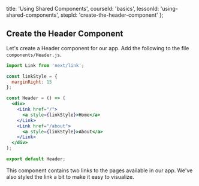 
  title: 'Using Shared Components',
  courseId: 'basics',
  lessonId: 'using-shared-components',
  stepId: 'create-the-header-component'
};

## Create the Header Component

Let's create a Header component for our app.
Add the following to the file `components/Header.js`.

```jsx
import Link from 'next/link';

const linkStyle = {
  marginRight: 15
};

const Header = () => (
  <div>
    <Link href="/">
      <a style={linkStyle}>Home</a>
    </Link>
    <Link href="/about">
      <a style={linkStyle}>About</a>
    </Link>
  </div>
);

export default Header;
```

This component contains two links to the pages available in our app. We've also styled the link a bit to make it easy to visualize.

